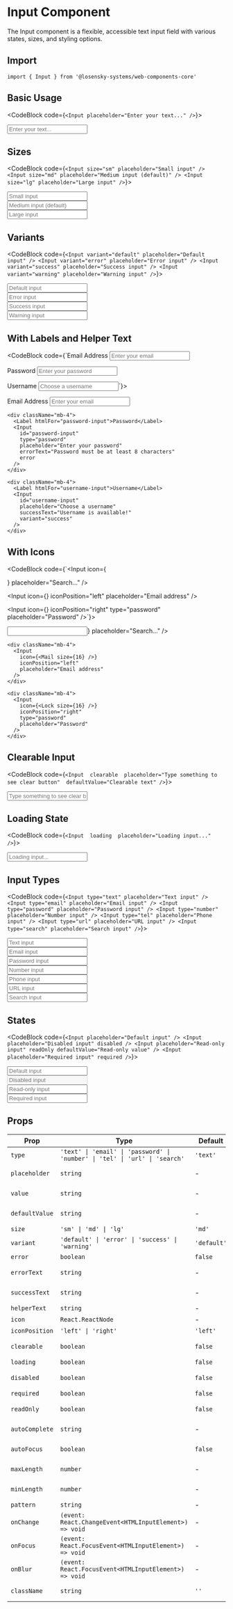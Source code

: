 
# Input Component

The Input component is a flexible, accessible text input field with various states, sizes, and styling options.

## Import

```tsx
import { Input } from '@losensky-systems/web-components-core'
```

## Basic Usage

<CodeBlock code={`<Input placeholder="Enter your text..." />`}>
  <div className="mb-8">
    <Input placeholder="Enter your text..." />
  </div>
</CodeBlock>

## Sizes

<CodeBlock code={`<Input size="sm" placeholder="Small input" />
<Input size="md" placeholder="Medium input (default)" />
<Input size="lg" placeholder="Large input" />`}>
  <div className="mb-8">
    <div className="mb-4">
      <Input size="sm" placeholder="Small input" />
    </div>
    <div className="mb-4">
      <Input size="md" placeholder="Medium input (default)" />
    </div>
    <div className="mb-4">
      <Input size="lg" placeholder="Large input" />
    </div>
  </div>
</CodeBlock>

## Variants

<CodeBlock code={`<Input variant="default" placeholder="Default input" />
<Input variant="error" placeholder="Error input" />
<Input variant="success" placeholder="Success input" />
<Input variant="warning" placeholder="Warning input" />`}>
  <div className="mb-8">
    <div className="mb-4">
      <Input variant="default" placeholder="Default input" />
    </div>
    <div className="mb-4">
      <Input variant="error" placeholder="Error input" />
    </div>
    <div className="mb-4">
      <Input variant="success" placeholder="Success input" />
    </div>
    <div className="mb-4">
      <Input variant="warning" placeholder="Warning input" />
    </div>
  </div>
</CodeBlock>

## With Labels and Helper Text

<CodeBlock code={`<Label htmlFor="email-input">Email Address</Label>
<Input 
  id="email-input"
  placeholder="Enter your email" 
  helperText="We'll never share your email"
/>

<Label htmlFor="password-input">Password</Label>
<Input 
  id="password-input"
  type="password" 
  placeholder="Enter your password"
  errorText="Password must be at least 8 characters"
  error
/>

<Label htmlFor="username-input">Username</Label>
<Input 
  id="username-input"
  placeholder="Choose a username"
  successText="Username is available!"
  variant="success"
/>`}>
  <div className="mb-8">
    <div className="mb-4">
      <Label htmlFor="email-input">Email Address</Label>
      <Input 
        id="email-input"
        placeholder="Enter your email" 
        helperText="We'll never share your email"
      />
    </div>
    
    <div className="mb-4">
      <Label htmlFor="password-input">Password</Label>
      <Input 
        id="password-input"
        type="password" 
        placeholder="Enter your password"
        errorText="Password must be at least 8 characters"
        error
      />
    </div>
    
    <div className="mb-4">
      <Label htmlFor="username-input">Username</Label>
      <Input 
        id="username-input"
        placeholder="Choose a username"
        successText="Username is available!"
        variant="success"
      />
    </div>
  </div>
</CodeBlock>

## With Icons

<CodeBlock code={`<Input 
  icon={<Search size={16} />} 
  placeholder="Search..." 
/>

<Input 
  icon={<Mail size={16} />} 
  iconPosition="left"
  placeholder="Email address" 
/>

<Input 
  icon={<Lock size={16} />} 
  iconPosition="right"
  type="password"
  placeholder="Password" 
/>`}>
  <div className="mb-8">
    <div className="mb-4">
      <Input 
        icon={<Search size={16} />} 
        placeholder="Search..." 
      />
    </div>
    
    <div className="mb-4">
      <Input 
        icon={<Mail size={16} />} 
        iconPosition="left"
        placeholder="Email address" 
      />
    </div>
    
    <div className="mb-4">
      <Input 
        icon={<Lock size={16} />} 
        iconPosition="right"
        type="password"
        placeholder="Password" 
      />
    </div>
  </div>
</CodeBlock>

## Clearable Input

<CodeBlock code={`<Input 
  clearable 
  placeholder="Type something to see clear button" 
  defaultValue="Clearable text"
/>`}>
  <div className="mb-8">
    <Input 
      clearable 
      placeholder="Type something to see clear button" 
      defaultValue="Clearable text"
    />
  </div>
</CodeBlock>

## Loading State

<CodeBlock code={`<Input 
  loading 
  placeholder="Loading input..." 
/>`}>
  <div className="mb-8">
    <Input 
      loading 
      placeholder="Loading input..." 
    />
  </div>
</CodeBlock>

## Input Types

<CodeBlock code={`<Input type="text" placeholder="Text input" />
<Input type="email" placeholder="Email input" />
<Input type="password" placeholder="Password input" />
<Input type="number" placeholder="Number input" />
<Input type="tel" placeholder="Phone input" />
<Input type="url" placeholder="URL input" />
<Input type="search" placeholder="Search input" />`}>
  <div className="mb-8">
    <div className="mb-4">
      <Input type="text" placeholder="Text input" />
    </div>
    <div className="mb-4">
      <Input type="email" placeholder="Email input" />
    </div>
    <div className="mb-4">
      <Input type="password" placeholder="Password input" />
    </div>
    <div className="mb-4">
      <Input type="number" placeholder="Number input" />
    </div>
    <div className="mb-4">
      <Input type="tel" placeholder="Phone input" />
    </div>
    <div className="mb-4">
      <Input type="url" placeholder="URL input" />
    </div>
    <div className="mb-4">
      <Input type="search" placeholder="Search input" />
    </div>
  </div>
</CodeBlock>

## States

<CodeBlock code={`<Input placeholder="Default input" />
<Input placeholder="Disabled input" disabled />
<Input placeholder="Read-only input" readOnly defaultValue="Read-only value" />
<Input placeholder="Required input" required />`}>
  <div className="mb-8">
    <div className="mb-4">
      <Input placeholder="Default input" />
    </div>
    <div className="mb-4">
      <Input placeholder="Disabled input" disabled />
    </div>
    <div className="mb-4">
      <Input placeholder="Read-only input" readOnly defaultValue="Read-only value" />
    </div>
    <div className="mb-4">
      <Input placeholder="Required input" required />
    </div>
  </div>
</CodeBlock>

## Props

| Prop | Type | Default | Description |
|------|------|---------|-------------|
| `type` | `'text' \| 'email' \| 'password' \| 'number' \| 'tel' \| 'url' \| 'search'` | `'text'` | Input type |
| `placeholder` | `string` | - | Placeholder text |
| `value` | `string` | - | Input value (controlled) |
| `defaultValue` | `string` | - | Default value (uncontrolled) |
| `size` | `'sm' \| 'md' \| 'lg'` | `'md'` | Input size |
| `variant` | `'default' \| 'error' \| 'success' \| 'warning'` | `'default'` | Input variant |
| `error` | `boolean` | `false` | Error state |
| `errorText` | `string` | - | Error message |
| `successText` | `string` | - | Success message |
| `helperText` | `string` | - | Helper text |
| `icon` | `React.ReactNode` | - | Icon element |
| `iconPosition` | `'left' \| 'right'` | `'left'` | Icon position |
| `clearable` | `boolean` | `false` | Show clear button |
| `loading` | `boolean` | `false` | Loading state |
| `disabled` | `boolean` | `false` | Disabled state |
| `required` | `boolean` | `false` | Required field |
| `readOnly` | `boolean` | `false` | Read-only state |
| `autoComplete` | `string` | - | Autocomplete attribute |
| `autoFocus` | `boolean` | `false` | Auto-focus on mount |
| `maxLength` | `number` | - | Maximum length |
| `minLength` | `number` | - | Minimum length |
| `pattern` | `string` | - | Input pattern |
| `onChange` | `(event: React.ChangeEvent<HTMLInputElement>) => void` | - | Change handler |
| `onFocus` | `(event: React.FocusEvent<HTMLInputElement>) => void` | - | Focus handler |
| `onBlur` | `(event: React.FocusEvent<HTMLInputElement>) => void` | - | Blur handler |
| `className` | `string` | `''` | Additional CSS classes |
